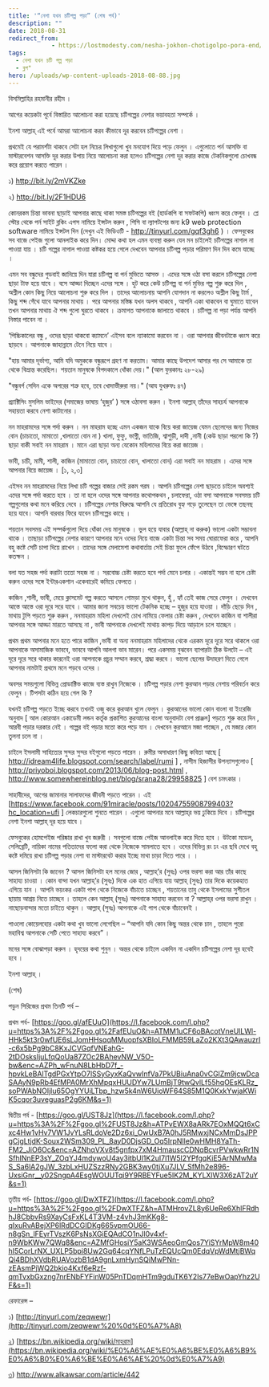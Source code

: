 ```yaml
---
title: '“নেশা যখন চটিগল্প পড়া” (শেষ পর্ব)'
description: ""
date: 2018-08-31
redirect_from: 
            - https://lostmodesty.com/nesha-jokhon-chotigolpo-pora-end/
tags: 
  - নেশা যখন চটি গল্প পড়া
  - ব্লগ"
hero: /uploads/wp-content-uploads-2018-08-88.jpg
---
```

বিসমিল্লাহির রহমানীর রহীম ।

আগের কয়েকটা পূর্বে বিস্তারিত আলোচনা করা হয়েছে চটিগল্পের নেশার ভয়াবহতা সম্পর্কে ।

ইনশা আল্লাহ্‌ এই পর্বে আমরা আলোচনা করব কীভাবে দূর করবেন চটিগল্পের নেশা ।

প্রথমেই যে পরামর্শটা থাকবে সেটা হল নিচের লিখাগুলো খুব মনযোগ দিয়ে পড়ে ফেলুন । এগুলোতে পর্ন আসক্তি বা মাস্টারবেশন আসক্তি দূর করার উপায় নিয়ে আলোচনা করা হলেও চটিগল্পের নেশা দূর করার কাজে টেকনিকগুলো চোখবন্ধ করে প্রয়োগ করতে পারেন ।

১) <http://bit.ly/2mVKZke>

২) <http://bit.ly/2F1HDU6>

কোনরকম চিন্তা ভাবনা ছাড়াই আপনার কাছে থাকা সমস্ত চটিগল্পের বই (হার্ডকপি বা সফটকপি) ধ্বংস করে ফেলুন । প্লে স্টোর থেকে পর্ন সাইট ব্লকিং এপস নামিয়ে ইন্সটল করুন , পিসি বা ল্যাপটপের জন্য k9 web protection software নামিয়ে ইন্সটল দিন (দেখুন এই ভিডিওটি - http://tinyurl.com/gqf3gh6 ) । ফেসবুকের সব বাজে পেইজ গুলো আনলাইক করে দিন। মোদ্দা কথা হল এমন ব্যবস্থা করুন যেন মন চাইলেই চটিগল্পের নাগাল না পাওয়া যায় । চটি গল্পের নাগাল পাওয়া কষ্টকর হয়ে গেলে দেখবেন আপনার চটিগল্প পড়ার পরিমাণ দিন দিন কমে যাচ্ছে ।

এমন সব বন্ধুদের গুডবাই জানিয়ে দিন যারা চটিগল্প বা পর্ন মুভিতে আসক্ত । এদের সঙ্গে ওঠা বসা করলে চটিগল্পের নেশা ছাড়া টাফ হয়ে যাবে । বসে আড্ডা দিচ্ছেন এদের সঙ্গে । হুট করে কেউ চটিগল্প বা পর্ন মুভির গল্প শুরু করে দিল , অশ্লীল কোন কিছু নিয়ে আলোচনা শুরু করে দিল । তাদের আলোচনায় আপনি যোগদান না করলেও অশ্লীল কিছু টার্ম , কিছু শব্দ গেঁথে যাবে আপনার মাথায় । পরে আপনার মস্তিষ্ক যখন অলস থাকবে , আপনি একা থাকবেন বা ঘুমাতে যাবেন তখন আপনার মাথায় ঐ শব্দ গুলো ঘুরতে থাকবে । ক্রমাগত আপনাকে জালাতে থাকবে । চটিগল্প না পড়া পর্যন্ত আপনি নিস্তার পাবেন না ।

‘পিচ্চিকালের বন্ধু , ওদের ছাড়া থাকবো ক্যামনে’ এইসব বলে ন্যাকামো করবেন না । ওরা আপনার জীবনটাকে ধ্বংস করে ছাড়বে । আপনাকে জাহান্নামে টেনে নিয়ে যাবে ।

"হায় আমার দূর্ভাগ্য, আমি যদি অমুককে বন্ধুরূপে গ্রহণ না করতাম। আমার কাছে উপদেশ আসার পর সে আমাকে তা থেকে বিভ্রান্ত করেছিল। শয়তান মানুষকে বিপদকালে ধোঁকা দেয়।" (আল ফুরকানঃ ২৮-২৯)

"বন্ধুবর্গ সেদিন একে অপরের শত্রু হবে, তবে খোদাভীরুরা নয়।" (আয যুখরুফঃ ৪৭)

প্র্যাক্টিসিং মুসলিম ভাইদের (সমাজের ভাষায় ‘হুজুর’ ) সঙ্গে ওঠাবসা করুন । ইনশা আল্লাহ্‌ তাঁদের সাহচর্য আপনাকে সহায়তা করবে নেশা কাটানোর ।

নন মাহরামদের সঙ্গে পর্দা করুন । নন মাহরাম হচ্ছে এমন একজন যাকে বিয়ে করা জায়েজ যেমন ছেলেদের জন্য নিজের বোন (চাচাতো, মামাতো ,খালাতো বোন না ) খালা, ফুফু, ভাগ্নী, ভাতিজি, শ্বাশুড়ী, দাদী ,নানী (কেউ ছাড়া পরলো কি ?) ছাড়া বাকী সবাই নন মাহরাম । মানে এরা ছাড়া অন্য যেকোন মহিলাদের বিয়ে করা জায়েজ ।

ভাবী, চাচী, মামী, শালী, কাজিন (মামাতো বোন, চাচাতো বোন, খালাতো বোন) এরা সবাই নন মাহরাম । এদের সঙ্গে আপনার বিয়ে জায়েজ । \[১, ২,৩]

এইসব নন মাহরামদের নিয়ে লিখা চটি গল্পের বাজার সেই রকম গরম । আপনি চটিগল্পের নেশা ছাড়তে চাইলে অবশ্যই এদের সঙ্গে পর্দা করতে হবে । তা না হলে ওদের সঙ্গে আপনার কথোপকথন , চলাফেরা, ওঠা বসা আপনাকে সবসময় চটি গল্পগুলোর কথা মনে করিয়ে দেবে । চটিগল্পের নেশার বিরুদ্ধে আপনি যে প্রতিরোধ বুহ্য গড়ে তুলেছেন তা ভেঙ্গে তছনছ হয়ে যাবে। আপনি বারবার ফিরে যাবেন চটিগল্পের কাছে ।

শয়তান সবসময় এই সম্পর্কগুলো দিয়ে ধোঁকা দেয় মানুষকে । ভুল হয়ে যাবার (আল্লাহ্‌ না করুক) ভালো একটা সম্ভাবনা থাকে । তাছাড়া চটিগল্পের নেশার কারণে আপনার মনে ওদের নিয়ে বাজে একটা চিন্তা সব সময় ঘোরাফেরা করে , আপনি বহু কষ্টে সেটি চাপা দিয়ে রাখেন । তাদের সঙ্গে মেলামেশা কথাবার্তায় সেই চিন্তা ফুলে ফেঁপে উঠবে ,বিস্ফোরণ ঘটতে কতক্ষন ।

বলা যত সহজ পর্দা করাটা ততো সহজ না । সরবোচ্চ চেষ্টা করতে হবে পর্দা মেনে চলার । একান্তই সম্ভব না হলে চেষ্টা করুন ওদের সঙ্গে ইন্টারএকশান একেবারেই কমিয়ে ফেলতে ।

কাজিন ,শালী, ভাবী, মেয়ে ক্লাসমেট গল্প করতে আসলে গোমড়া মুখে থাকুন, হুঁ , হ্যাঁ তেই কাজ সেরে ফেলুন । দেখবেন আস্তে আস্তে ওরা দূরে সরে যাবে । আমার জানা সবচেয় ভালো টেকনিক হচ্ছে – হুজুর হয়ে যাওয়া । দাঁড়ি ছেড়ে দিন , মাথায় টুপি পড়তে শুরু করুন , ননমাহরাম মহিলা দেখলেই চোখ নামিয়ে ফেলার চেষ্টা করুন , দেখবেন কাজিন বা শালীরা আপনার সঙ্গে আড্ডা মারতে আসছে না , ভাবী আপনাকে দেখলেই মাথায় কাপড় দিয়ে আড়ালে চলে যাচ্ছেন ।

প্রথম প্রথম আপনার মনে হতে পারে কাজিন ,ভাবী বা অন্য ননমাহরাম মহিলাদের থেকে এরকম দূরে দূরে সরে থাকলে ওরা আপনাকে অসামাজিক ভাববে, ভাববে আপনি আলগা ভাব মারেন। পরে একসময় বুঝবেন ব্যাপারটা ঠিক উলটো – এই দূরে দূরে সরে থাকার কারনেই ওরা আপনাকে প্রচুর সম্মান করবে, শ্রদ্ধা করবে । ভালো ছেলের উদাহরণ দিতে গেলে আপনার নামটাই প্রথমে মনে পড়বে ওদের ।

অবসর সময়গুলো বিভিন্ন প্রোডাক্টিভ কাজে ব্যস্ত রাখুন নিজেকে । চটিগল্প পড়ার নেশা কুরআন পড়ার নেশায় পরিবর্তন করে ফেলুন । টিপসটা কঠিন হয়ে গেল কি ?

যখনই চটিগল্প পড়তে ইচ্ছে করবে তখনই ওজু করে কুরআন খুলে ফেলুন । কুরআনের ভালো কোন বাংলা বা ইংরেজি অনুবাদ \[ আল কোরআন একাডেমী লন্ডন কর্তৃক প্রকাশিত কুরআনের বাংলা অনুবাদটা বেশ প্রাঞ্জল] পড়তে শুরু করে দিন , আরবী পড়ার দরকার নেই । গল্পের বই পড়ার মতো করে পড়ে যান । দেখবেন কুরআনে মজা পাচ্ছেন , যে মজার কোন তুলনা চলে না ।

চাইলে ইসলামী সাহিত্যের সুন্দর সুন্দর বইগুলো পড়তে পারেন । রুমীর অসাধারণ কিছু কবিতা আছে \[ http://idream4life.blogspot.com/search/label/rumi ] , নাসীম হিজাসীর উপন্যাসগুলোও \[ http://priyoboi.blogspot.com/2013/06/blog-post.html , <http://www.somewhereinblog.net/blog/srana28/29958825> ] বেশ চমৎকার ।

সাহাবীদের, আগের জামানার সালাফদের জীবনী পড়তে পারেন । এই \[https://www.facebook.com/91miracle/posts/10204755908799403?hc_location=ufi ] লেকচারগুলো শুনতে পারেন । এগুলো আপনার মনে আল্লাহ্‌র ভয় ঢুকিয়ে দিবে । চটিগল্পের নেশা ইনশা আল্লাহ্‌ দূর হয়ে যাবে ।

ফেসবুকের হোমপেইজ পরিষ্কার রাখা খুব জরুরী । সবগুলো বাজে পেইজ আনলাইক করে দিতে হবে । উটকো মডেল, সেলিব্রেটি, নায়িকা নামের পতিতাদের ফলো করা থেকে নিজেকে সামলাতে হবে । ওদের বিভিন্ন রং ঢং এর ছবি দেখে বহু কষ্টে দমিয়ে রাখা চটিগল্প পড়ার নেশা বা মাস্টারবেট করার ইচ্ছে মাথা চাড়া দিতে পারে । ।

আসল জিনিসটা কি জানেন ? আসল জিনিসটা হল মনের জোর , আল্লাহ্‌’র (সুবঃ) ওপর ভরসা করা আর তাঁর কাছে সাহায্য চাওয়া । কোন বান্দা যখন আল্লাহ্‌’র (সুবঃ) দিকে এক হাত এগিয়ে যায় আল্লাহ্‌ (সুবঃ) তার দিকে কয়েকহাত এগিয়ে যান । আপনি ভয়ংকর একটা পাপ থেকে নিজেকে বাঁচাতে চাচ্ছেন , শয়তানের তাবু থেকে ইসলামের সুশীতল ছায়ায় আশ্রয় নিতে চাচ্ছেন । তাহলে কেন আল্লাহ্‌ (সুবঃ) আপনাকে সাহায্য করবেন না ? আল্লাহ্‌র ওপর ভরসা রাখুন । নাছোড়বান্দার মতো চাইতে থাকুন । আল্লাহ্‌ (সুবঃ) আপনাকে এই পাপ থেকে বাঁচাবেনই ।

পাওলো কোয়েলহোর একটা কথা খুব ভালো লেগেছিল – “আপনি যদি কোন কিছু অন্তর থেকে চান , তাহলে পুরো মহাবিশ্ব আপনাকে সেটি পেতে সাহায্য করবে” ।

মনের সঙ্গে বোঝাপড়া করুন । হৃদয়ের কথা শুনুন । অন্তর থেকে চাইলে একদিন না একদিন চটিগল্পের নেশা দূর হবেই হবে ।

ইনশা আল্লাহ্‌ ।

(শেষ)

পড়ুন সিরিজের প্রথম তিনটি পর্ব –

প্রথম পর্ব- [https://goo.gl/afEUuO](https://l.facebook.com/l.php?u=https%3A%2F%2Fgoo.gl%2FafEUuO&h=ATMM1uCF6oBAcotVneUlLWl-HHk5kt3r0wfUE6sLJomHHsqqMMuopfsXBIoLFMMB59LaZo2KXt3QAwauzrI-c6x5bPg9bC8KxJCVGqfVNEahG-2tDOsksIjuLfqQoUa87ZOc2BAhevNW_V5O-bw&enc=AZPh_wFnuN8LbHbD7f_-hpvkLeBAlTgdPGxYtpO7lSSyGyxKaQvwInfVa7PkUBiuAna0vCGlZm9jcwDcaSAAyN9pRb4EfMPA0MrXhMpqxHUUDYw7LUmBjT9twQvlLf55hqOEsKLRz_soPWAbNOIjlu65OgYYUiLTbp_hzw5k4nW6UioWF64S85M1Q0KxkYwjaKWiK5cqor3uveguasP2g6KM&s=1)

দ্বিতীয় পর্ব - [https://goo.gl/UST8Jz](https://l.facebook.com/l.php?u=https%3A%2F%2Fgoo.gl%2FUST8Jz&h=ATPvEWX8aARk7EOxMQQt6xCxc4Hw1vHv7VW1JvYLsRLdoVe2Dz6xi_OwUxB7A0hJ5RMwxjNCxMmDsJPPgCjgLtjdK-Soux2WSm309_PL_8ayD0DjsGD_Oq5IrpNlle0wHMH8YaTh-FM2_JiO6Oc&enc=AZNhqVXv8t5gnfpx7xM4HmauscCDNqBcvrPVwkwRr1NSfhINnEP3sY_ZOqYJ4mdywoU4ay3itbUl1K2uI7l1W5l2YPfgqKiE5ArNMwMaS_Sa6lA2gJW_3zbLxHUZSzzRNy2GBK3wy0tjXu7JLV_SfMh2e896-UxsiGnr__y02SngpA4EsgWOUUTqi9Y9RBEYFue5IK2M_KYLXlW3X6zAT2uY&s=1)

তৃতীয় পর্ব- [https://goo.gl/DwXTFZ](https://l.facebook.com/l.php?u=https%3A%2F%2Fgoo.gl%2FDwXTFZ&h=ATMHrovZL8y6UeRe6XhlFRdhhJ8CbbvRs9XayCsFxKL4T3VM-z4vhJ3mKKg8-qIxuRvABejXP6lRdDCGIDKg665vpmOU66-n8gSn_lFEyrTVszK6PsNsXGiEQAdCO1nJl0v4xf-n9WbKWw7QWq8&enc=AZMfGHosiY5aK3WSAeoGmQos7YiSYrMpW8m40hI5CorLrNX_UXLP5bpi8Uw2Gq64cqYNfLPuTzEQUcQm0EdqVpWdMtjBWqQi4BDhXVdbRUAVozbB1dA9gnLxmHynSQiMwPNn-zEAsmPjWQ2bkio4Kxf6eRzf-qmTvxbGxzng7nrENbFYFinW05PnTDqmHTm9gduTK6Y2Is77eBwOapYhz2UF&s=1)

রেফারেন্স –

১) [http://tinyurl.com/zeqwewr](http://tinyurl.com/zeqwewr%20%0d%E0%A7%A8)

[২](http://tinyurl.com/zeqwewr%20%0d%E0%A7%A8)) [https://bn.wikipedia.org/wiki/মাহরাম](https://bn.wikipedia.org/wiki/%E0%A6%AE%E0%A6%BE%E0%A6%B9%E0%A6%B0%E0%A6%BE%E0%A6%AE%20%0d%E0%A7%A9)

[৩](https://bn.wikipedia.org/wiki/%E0%A6%AE%E0%A6%BE%E0%A6%B9%E0%A6%B0%E0%A6%BE%E0%A6%AE%20%0d%E0%A7%A9)) <http://www.alkawsar.com/article/442>
